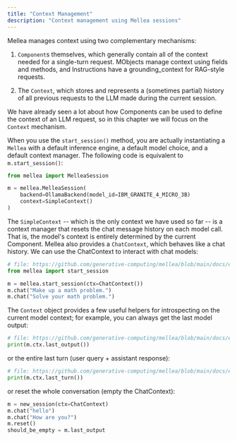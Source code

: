 ```yaml
---
title: "Context Management"
description: "Context management using Mellea sessions"
---
```


Mellea manages context using two complementary mechanisms:

1. `Component`s themselves, which generally contain all of the context needed for a single-turn request. MObjects manage context using fields and methods, and Instructions have a grounding_context for RAG-style requests.

2. The `Context`, which stores and represents a (sometimes partial) history of all previous requests to the LLM made during the current session.

We have already seen a lot about how Components can be used to define the context of an LLM request, so in this chapter we will focus on the `Context` mechanism.

When you use the `start_session()` method, you are actually instantiating a `Mellea` with a default inference engine, a default model choice, and a default context manager. The following code is equivalent to `m.start_session()`:

<CodeGroup>

```python Python
from mellea import MelleaSession

m = mellea.MelleaSession(
    backend=OllamaBackend(model_id=IBM_GRANITE_4_MICRO_3B)
    context=SimpleContext()
)
```

</CodeGroup>

The `SimpleContext` -- which is the only context we have used so far -- is a context manager that resets the chat message history on each model call. That is, the model's context is entirely determined by the current Component. Mellea also provides a `ChatContext`, which behaves like a chat history. We can use the ChatContext to interact with chat models:

<CodeGroup>

```python Python
# file: https://github.com/generative-computing/mellea/blob/main/docs/examples/tutorial/context_example.py#L1-L5
from mellea import start_session

m = mellea.start_session(ctx=ChatContext())
m.chat("Make up a math problem.")
m.chat("Solve your math problem.")
```

</CodeGroup>

The `Context` object provides a few useful helpers for introspecting on the current model context; for example, you can always get the last model output:

<CodeGroup>

```python Python
# file: https://github.com/generative-computing/mellea/blob/main/docs/examples/tutorial/context_example.py#L7
print(m.ctx.last_output())
```

</CodeGroup>

or the entire last turn (user query + assistant response):

<CodeGroup>

```python Python
# file: https://github.com/generative-computing/mellea/blob/main/docs/examples/tutorial/context_example.py#L9
print(m.ctx.last_turn())
```

</CodeGroup>

or reset the whole conversation (empty the ChatContext):

<CodeGroup>

```python Python
m = new_session(ctx=ChatContext)
m.chat("hello")
m.chat("How are you?")
m.reset()
should_be_empty = m.last_output
```

</CodeGroup>

